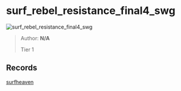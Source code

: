 
# surf_rebel_resistance_final4_swg

![surf_rebel_resistance_final4_swg](https://raw.githubusercontent.com/Sayt123/SurfMapPics/Maps-and-bonuses/csgo/surf_rebel_resistance_final4_swg.jpg)

> Author: **N/A**
>
> Tier 1

## Records

[surfheaven](https://surfheaven.eu/map/surf_rebel_resistance_final4_swg)
